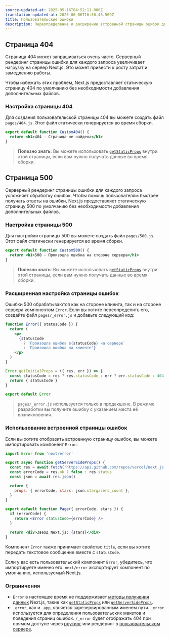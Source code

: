 ```yaml
---
source-updated-at: 2025-05-16T04:52:11.000Z
translation-updated-at: 2025-06-06T16:50:45.569Z
title: Пользовательские ошибки
description: Переопределение и расширение встроенной страницы ошибок для обработки пользовательских ошибок.
---
```


## Страница 404

Страница 404 может запрашиваться очень часто. Серверный рендеринг страницы ошибки для каждого запроса увеличивает нагрузку на сервер Next.js. Это может привести к росту затрат и замедлению работы.

Чтобы избежать этих проблем, Next.js предоставляет статическую страницу 404 по умолчанию без необходимости добавления дополнительных файлов.

### Настройка страницы 404

Для создания пользовательской страницы 404 вы можете создать файл `pages/404.js`. Этот файл статически генерируется во время сборки.

```jsx filename="pages/404.js"
export default function Custom404() {
  return <h1>404 - Страница не найдена</h1>
}
```

> **Полезно знать**: Вы можете использовать [`getStaticProps`](/docs/pages/building-your-application/data-fetching/get-static-props) внутри этой страницы, если вам нужно получать данные во время сборки.

## Страница 500

Серверный рендеринг страницы ошибки для каждого запроса усложняет обработку ошибок. Чтобы помочь пользователям быстрее получать ответы на ошибки, Next.js предоставляет статическую страницу 500 по умолчанию без необходимости добавления дополнительных файлов.

### Настройка страницы 500

Для настройки страницы 500 вы можете создать файл `pages/500.js`. Этот файл статически генерируется во время сборки.

```jsx filename="pages/500.js"
export default function Custom500() {
  return <h1>500 - Произошла ошибка на стороне сервера</h1>
}
```

> **Полезно знать**: Вы можете использовать [`getStaticProps`](/docs/pages/building-your-application/data-fetching/get-static-props) внутри этой страницы, если вам нужно получать данные во время сборки.

### Расширенная настройка страницы ошибок

Ошибки 500 обрабатываются как на стороне клиента, так и на стороне сервера компонентом `Error`. Если вы хотите переопределить его, создайте файл `pages/_error.js` и добавьте следующий код:

```jsx
function Error({ statusCode }) {
  return (
    <p>
      {statusCode
        ? `Произошла ошибка ${statusCode} на сервере`
        : 'Произошла ошибка на клиенте'}
    </p>
  )
}

Error.getInitialProps = ({ res, err }) => {
  const statusCode = res ? res.statusCode : err ? err.statusCode : 404
  return { statusCode }
}

export default Error
```

> `pages/_error.js` используется только в продакшене. В режиме разработки вы получите ошибку с указанием места её возникновения.

### Использование встроенной страницы ошибок

Если вы хотите отобразить встроенную страницу ошибок, вы можете импортировать компонент `Error`:

```jsx
import Error from 'next/error'

export async function getServerSideProps() {
  const res = await fetch('https://api.github.com/repos/vercel/next.js')
  const errorCode = res.ok ? false : res.status
  const json = await res.json()

  return {
    props: { errorCode, stars: json.stargazers_count },
  }
}

export default function Page({ errorCode, stars }) {
  if (errorCode) {
    return <Error statusCode={errorCode} />
  }

  return <div>Звёзд Next.js: {stars}</div>
}
```

Компонент `Error` также принимает свойство `title`, если вы хотите передать текстовое сообщение вместе с `statusCode`.

Если у вас есть пользовательский компонент `Error`, убедитесь, что импортируете именно его. `next/error` экспортирует компонент по умолчанию, используемый Next.js.

### Ограничения

- `Error` в настоящее время не поддерживает [методы получения данных](/docs/pages/building-your-application/data-fetching) Next.js, такие как [`getStaticProps`](/docs/pages/building-your-application/data-fetching/get-static-props) или [`getServerSideProps`](/docs/pages/building-your-application/data-fetching/get-server-side-props).
- `_error`, как и `_app`, является зарезервированным именем пути. `_error` используется для определения пользовательских макетов и поведения страниц ошибок. `/_error` будет отображать 404 при прямом доступе через [роутинг](/docs/pages/building-your-application/routing) или рендеринг в [пользовательском сервере](/docs/pages/building-your-application/configuring/custom-server).